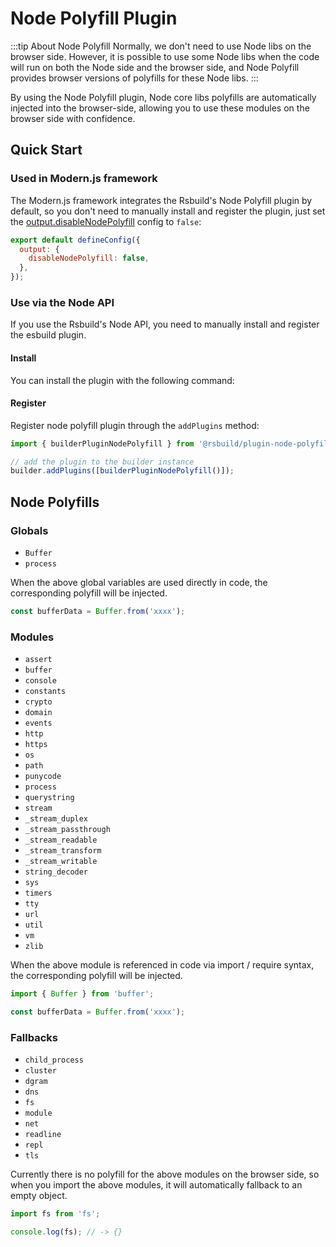 # Node Polyfill Plugin

:::tip About Node Polyfill
Normally, we don't need to use Node libs on the browser side. However, it is possible to use some Node libs when the code will run on both the Node side and the browser side, and Node Polyfill provides browser versions of polyfills for these Node libs.
:::

By using the Node Polyfill plugin, Node core libs polyfills are automatically injected into the browser-side, allowing you to use these modules on the browser side with confidence.

## Quick Start

### Used in Modern.js framework

The Modern.js framework integrates the Rsbuild's Node Polyfill plugin by default, so you don't need to manually install and register the plugin, just set the [output.disableNodePolyfill](https://modernjs.dev/configure/app/output/disable-node-polyfill.html) config to `false`:

```js
export default defineConfig({
  output: {
    disableNodePolyfill: false,
  },
});
```

### Use via the Node API

If you use the Rsbuild's Node API, you need to manually install and register the esbuild plugin.

#### Install

You can install the plugin with the following command:


<PackageManagerTabs command="add @rsbuild/plugin-node-polyfill -D" />

#### Register

Register node polyfill plugin through the `addPlugins` method:

```js
import { builderPluginNodePolyfill } from '@rsbuild/plugin-node-polyfill';

// add the plugin to the builder instance
builder.addPlugins([builderPluginNodePolyfill()]);
```

## Node Polyfills

### Globals

- `Buffer`
- `process`

When the above global variables are used directly in code, the corresponding polyfill will be injected.

```ts
const bufferData = Buffer.from('xxxx');
```

### Modules

- `assert`
- `buffer`
- `console`
- `constants`
- `crypto`
- `domain`
- `events`
- `http`
- `https`
- `os`
- `path`
- `punycode`
- `process`
- `querystring`
- `stream`
- `_stream_duplex`
- `_stream_passthrough`
- `_stream_readable`
- `_stream_transform`
- `_stream_writable`
- `string_decoder`
- `sys`
- `timers`
- `tty`
- `url`
- `util`
- `vm`
- `zlib`

When the above module is referenced in code via import / require syntax, the corresponding polyfill will be injected.

```ts
import { Buffer } from 'buffer';

const bufferData = Buffer.from('xxxx');
```

### Fallbacks

- `child_process`
- `cluster`
- `dgram`
- `dns`
- `fs`
- `module`
- `net`
- `readline`
- `repl`
- `tls`

Currently there is no polyfill for the above modules on the browser side, so when you import the above modules, it will automatically fallback to an empty object.

```ts
import fs from 'fs';

console.log(fs); // -> {}
```

